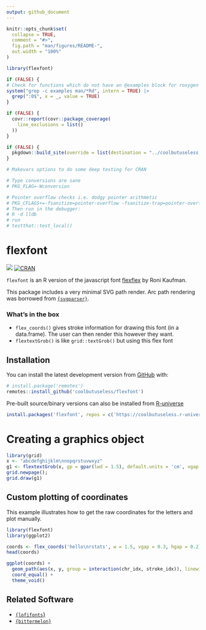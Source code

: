 ```yaml
---
output: github_document
---
```


<!-- README.md is generated from README.Rmd. Please edit that file -->

```r
knitr::opts_chunk$set(
  collapse = TRUE,
  comment = "#>",
  fig.path = "man/figures/README-",
  out.width = "100%"
)

library(flexfont)

if (FALSE) {
# Check for functions which do not have an @examples block for roxygen
system("grep -c examples man/*Rd", intern = TRUE) |> 
  grep(":0$", x = _, value = TRUE)
}

if (FALSE) {
  covr::report(covr::package_coverage(
    line_exclusions = list()
  ))
}

if (FALSE) {
  pkgdown::build_site(override = list(destination = "../coolbutuseless.github.io/package/flexfont"))
}

# Makevars options to do some deep testing for CRAN

# Type conversions are sane
# PKG_FLAG=-Wconversion

# Pointer overflow checks i.e. dodgy pointer arithmetic
# PKG_CFLAGS+=-fsanitize=pointer-overflow -fsanitize-trap=pointer-overflow
# Then run in the debugger:
# R -d lldb 
# run
# testthat::test_local()

```

# flexfont

<!-- badges: start -->
![](https://img.shields.io/badge/cool-useless-green.svg)
[![CRAN](https://www.r-pkg.org/badges/version/flexfont)](https://CRAN.R-project.org/package=flexfont)
<!-- badges: end -->

`flexfont` is an R version of the javascript font [flexflex](https://github.com/ronikaufman/flexflex)
by Roni Kaufman.

This package includes a very minimal SVG path render.  Arc path rendering 
was borrowed from [`{svgparser}`](https://github.com/coolbutuseless/svgparser).


### What's in the box

* `flex_coords()` gives stroke information for drawing this font (in a data.frame).
  The user can then render this however they want.
* `flextextGrob()` is like `grid::textGrob()` but using this flex font

## Installation

<!-- This package can be installed from CRAN -->

<!-- ``` r -->
<!-- install.packages('flexfont') -->
<!-- ``` -->

You can install the latest development version from
[GitHub](https://github.com/coolbutuseless/flexfont) with:

``` r
# install.package('remotes')
remotes::install_github('coolbutuseless/flexfont')
```

Pre-built source/binary versions can also be installed from
[R-universe](https://r-universe.dev)

``` r
install.packages('flexfont', repos = c('https://coolbutuseless.r-universe.dev', 'https://cloud.r-project.org'))
```

# Creating a graphics object

```r
library(grid)
x <- "abcdefghijklm\nnopqrstuvwxyz"
g1 <- flextextGrob(x, gp = gpar(lwd = 1.5), default.units = 'cm', vgap = 0.3, hgap = 0.2) 
grid.newpage(); 
grid.draw(g1)
```



## Custom plotting of coordinates

This example illustrates how to get the raw coordinates for the letters
and plot manually.

```r
library(flexfont)
library(ggplot2)  

coords <- flex_coords('hello\nrstats', w = 1.5, vgap = 0.3, hgap = 0.2)
head(coords)

ggplot(coords) + 
  geom_path(aes(x, y, group = interaction(chr_idx, stroke_idx)), linewidth = 3, lineend = 'round') + 
  coord_equal() +
  theme_void()
```


## Related Software

* [`{lofifonts`}](https://cran.r-project.org/package=lofifonts)
* [`{bittermelon}`](https://cran.r-project.org/package=bittermelon)




